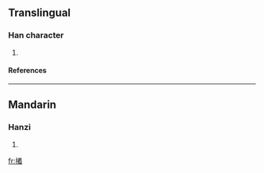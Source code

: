 ==Translingual==
===Han character===
{{Han char|rn=64|rad=手|as=12|sn=15|four=|canj=手廿手山 (QTQU)}}
# {{defn|Han|sort=手12}}
====References====
{{Han ref|kx=0456.220|dkj=12752|hdz=31962.050|uh=64AF|ud=25775}}

----
==Mandarin==
===Hanzi===
{{cmn-hanzi|pin=[[suàn]] (suan4), [[xuǎn]] (xuan3), [[zhuó]] (zhuo2)|wg=suan<sup>4</sup>, hsüan<sup>3</sup>, cho<sup>2</sup>}}
# {{defn|Mandarin}}

[[fr:撯]]